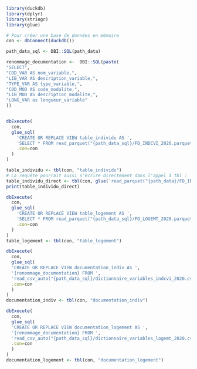 ```r
library(duckdb)
library(dplyr)
library(stringr)
library(glue)

# Pour créer une base de données en mémoire
con <- dbConnect(duckdb())

path_data_sql <- DBI::SQL(path_data)

renommage_documentation <-  DBI::SQL(paste(
"SELECT",
"COD_VAR AS nom_variable,",
"LIB_VAR AS description_variable,",
"TYPE_VAR AS type_variable,",
"COD_MOD AS code_modalite,",
"LIB_MOD AS description_modalite,",
"LONG_VAR as longueur_variable"
))


dbExecute(
  con,
  glue_sql(  
    'CREATE OR REPLACE VIEW table_individu AS ',
    'SELECT * FROM read_parquet("{path_data_sql}/FD_INDCVI_2020.parquet")',
    .con=con
  )
)

table_individu <- tbl(con, "table_individu")
# La requête pourrait aussi s'écrire directement dans l'appel à tbl :
table_individu_direct <- tbl(con, glue('read_parquet("{path_data}/FD_INDCVI_2020.parquet")'))
print(table_individu_direct)

dbExecute(
  con,
  glue_sql(  
    'CREATE OR REPLACE VIEW table_logement AS ',
    'SELECT * FROM read_parquet("{path_data_sql}/FD_LOGEMT_2020.parquet")',
    .con=con
  )
)
table_logement <- tbl(con, "table_logement")

dbExecute(
  con,
  glue_sql(
  'CREATE OR REPLACE VIEW documentation_indiv AS ',
  '{renommage_documentation} FROM ',
  'read_csv_auto("{path_data_sql}/dictionnaire_variables_indcvi_2020.csv", header=true)',
  .con=con
  )
)
documentation_indiv <- tbl(con, "documentation_indiv")

dbExecute(
  con,
  glue_sql(
  'CREATE OR REPLACE VIEW documentation_logement AS ',
  '{renommage_documentation} FROM ',
  'read_csv_auto("{path_data_sql}/dictionnaire_variables_logemt_2020.csv", header=true)',
  .con=con
  )
)
documentation_logement <- tbl(con, "documentation_logement")

```